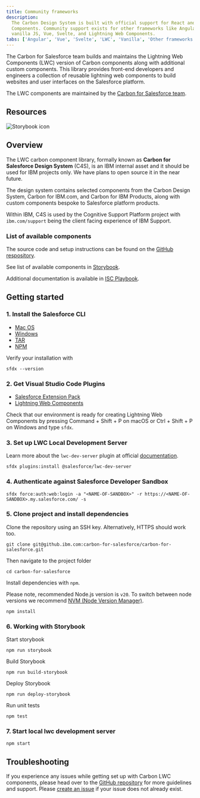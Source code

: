 ```yaml
---
title: Community frameworks
description:
  The Carbon Design System is built with official support for React and Web
  Components. Community support exists for other frameworks like Angular,
  vanilla JS, Vue, Svelte, and Lightning Web Components.
tabs: ['Angular', 'Vue', 'Svelte', 'LWC', 'Vanilla', 'Other frameworks']
---
```


<PageDescription>

The Carbon for Salesforce team builds and maintains the Lightning Web Components
(LWC) version of Carbon components along with additional custom components. This
library provides front-end developers and engineers a collection of reusable
lightning web components to build websites and user interfaces on the Salesforce
platform.

</PageDescription>

<InlineNotification>

The LWC components are maintained by the
[Carbon for Salesforce team](https://github.ibm.com/carbon-for-salesforce/carbon-for-salesforce).

</InlineNotification>

## Resources

<Row className="resource-card-group">
<Column colLg={4} colMd={4} noGutterSm>
  <ResourceCard
    subTitle="Carbon for Salesforce Storybook"
    href="https://carbon-for-salesforce.17f48735.public.multi-containers.ibm.com"
    >

![Storybook icon](images/storybook.svg)

  </ResourceCard>
</Column>
<Column colLg={4} colMd={4} noGutterSm>
  <ResourceCard
    subTitle="Carbon for Salesforce Repository"
    href="https://github.ibm.com/carbon-for-salesforce/carbon-for-salesforce"
    >

<MdxIcon name="github" />

  </ResourceCard>
</Column>
</Row>

## Overview

The LWC carbon component library, formally known as **Carbon for Salesforce
Design System** (C4S), is an IBM internal asset and it should be used for IBM
projects only. We have plans to open source it in the near future.

The design system contains selected components from the Carbon Design System,
Carbon for IBM.com, and Carbon for IBM Products, along with custom components
bespoke to Salesforce platform products.

Within IBM, C4S is used by the Cognitive Support Platform project with
`ibm.com/support` being the client facing experience of IBM Support.

### List of available components

The source code and setup instructions can be found on the
[GitHub respository](https://github.ibm.com/carbon-for-salesforce/carbon-for-salesforce).

See list of available components in
[Storybook](https://carbon-for-salesforce.17f48735.public.multi-containers.ibm.com).

Additional documentation is available in
[ISC Playbook](https://isc-playbook.us1a.cirrus.ibm.com/#/documents/b92d2ed082c108d76ee91887234558c9).

## Getting started

### 1. Install the Salesforce CLI

- [Mac OS](https://developer.salesforce.com/docs/atlas.en-us.sfdx_setup.meta/sfdx_setup/sfdx_setup_install_cli.htm#sfdx_setup_install_cli_macos)
- [Windows](https://developer.salesforce.com/docs/atlas.en-us.sfdx_setup.meta/sfdx_setup/sfdx_setup_install_cli.htm#sfdx_setup_install_cli_windows)
- [TAR](https://developer.salesforce.com/docs/atlas.en-us.sfdx_setup.meta/sfdx_setup/sfdx_setup_install_cli.htm#sfdx_setup_install_cli_linux)
- [NPM](https://developer.salesforce.com/docs/atlas.en-us.sfdx_setup.meta/sfdx_setup/sfdx_setup_install_cli.htm#sfdx_setup_install_cli_npm)

Verify your installation with

```
sfdx --version
```

### 2. Get Visual Studio Code Plugins

- [Salesforce Extension Pack](https://marketplace.visualstudio.com/items?itemName=salesforce.salesforcedx-vscode)
- [Lightning Web Components](https://marketplace.visualstudio.com/items?itemName=salesforce.salesforcedx-vscode)

Check that our environment is ready for creating Lightning Web Components by
pressing Command + Shift + P on macOS or Ctrl + Shift + P on Windows and type
`sfdx`.

### 3. Set up LWC Local Development Server

Learn more about the `lwc-dev-server` plugin at official
[documentation](https://developer.salesforce.com/tools/vscode/en/localdev/set-up-lwc-local-dev).

```
sfdx plugins:install @salesforce/lwc-dev-server
```

### 4. Authenticate against Salesforce Developer Sandbox

```
sfdx force:auth:web:login -a "<NAME-OF-SANDBOX>" -r https://<NAME-OF-SANDBOX>.my.salesforce.com/ -s
```

### 5. Clone project and install dependencies

Clone the repository using an SSH key. Alternatively, HTTPS should work too.

```
git clone git@github.ibm.com:carbon-for-salesforce/carbon-for-salesforce.git
```

Then navigate to the project folder

```
cd carbon-for-salesforce
```

Install dependencies with `npm`.

Please note, recommended Node.js version is `v20`. To switch between node
versions we recommend <a href="https://github.com/nvm-sh/nvm">NVM (Node Version
Manager)</a>.

```
npm install
```

### 6. Working with Storybook

Start storybook

```
npm run storybook
```

Build Storybook

```
npm run build-storybook
```

Deploy Storybook

```
npm run deploy-storybook
```

Run unit tests

```
npm test
```

### 7. Start local lwc development server

```
npm start
```

## Troubleshooting

If you experience any issues while getting set up with Carbon LWC components,
please head over to the
[GitHub repository](https://github.ibm.com/carbon-for-salesforce/carbon-for-salesforce)
for more guidelines and support. Please
[create an issue](https://github.ibm.com/carbon-for-salesforce/carbon-for-salesforce/issues/new)
if your issue does not already exist.
